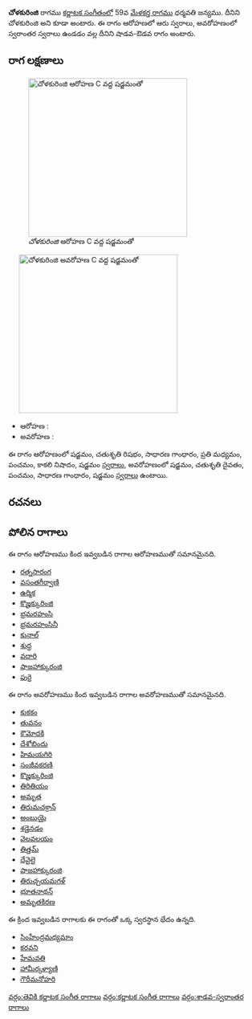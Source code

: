 {{Infobox ragam
	| name          	=  చోళకురింజి
	| synonym	    	=  చోళకురింజి
	| mela          	= 
	| chakra        	= 
	| janaka        	= 
	| type          	= శాడవ-స్వరాంతర
	| arohanam      	= {{svaraC|S|R2|G2|M2|P|N3|S'}} 
	| avarohanam    	= {{svaraC|S'|D2|P|G2|S}}
	| jeeva         	=
	| chhaya        	=
	| nyasa         	=
	| vishesha      	= 
	| equivalent  		= 
}}
{{కర్ణాటక సంగీత రాగాలు}}
''' చోళకురింజి''' రాగము [[కర్ణాటక సంగీతం]]లో 59వ [[మేళకర్త రాగము]] ధర్మవతి జన్యము. దీనిని  చోళకురింజి అని కూడా అంటారు. ఈ రాగం ఆరోహణలో ఆరు స్వరాలు, అవరోహణంలో స్వరాంతర స్వరాలు ఉండడం వల్ల దీనిని షాడవ-ఔడవ రాగం అంటారు.


==రాగ లక్షణాలు==
[[Image:cholakurinji_ar_kb2wiki.png|thumb|right|316px|'' చోళకురింజి'' ఆరోహణ C వద్ద షడ్జమంతో]]
	[[Image:cholakurinji_av_kb2wiki.png|thumb|right|316px|'' చోళకురింజి'' అవరోహణ C వద్ద షడ్జమంతో]]

* ఆరోహణ : {{svaraC|S|R2|G2|M2|P|N3|S'}} 
* అవరోహణ : {{svaraC|S'|D2|P|G2|S}}

ఈ రాగం ఆరోహణంలో షడ్జమం, చతుశృతి రిషభం, సాధారణ  గాంధారం, ప్రతి మధ్యమం, పంచమం, కాకలి  నిషాదం, షడ్జమం [[స్వరాలు]], అవరోహణంలో షడ్జమం, చతుశృతి దైవతం, పంచమం, సాధారణ  గాంధారం, షడ్జమం [[స్వరాలు]] ఉంటాయి.

==రచనలు==



==పోలిన రాగాలు==
ఈ రాగం ఆరోహణము కింద ఇవ్వబడిన రాగాల ఆరోహణముతో సమానమైనది.
* [[రత్నసారంగ]]
* [[వసంతగీర్వాణి]]
* [[ఉర్మిక]]
* [[కొజ్హక్కురింజి]]
* [[భ్రమరహంసి]]
* [[భ్రమరహంసినీ]]
* [[కునాల్]]
* [[శుద్ధ]]
* [[వదారి]]
* [[షాజహాక్కురంజి]]
* [[పురై]]

ఈ రాగం అవరోహణము కింద ఇవ్వబడిన రాగాల అవరోహణముతో సమానమైనది.
* [[కుకకం]]
* [[ తువనం]]
* [[కౌమోదకి]]
* [[దేశోబిందు]]
* [[హిమయగిరి]]
* [[సంజీవకరణి]]
* [[కొజ్హక్కురింజి]]
* [[తిరితియం]]
* [[అమృత]]
* [[తిరుమచక్రాన్]]
* [[అంబుయై]]
* [[శడైనడం]]
* [[వెలవలయం]]
* [[తిత్తమ్]]
* [[ దేవైలై]]
* [[షాజహాక్కురంజి]]
* [[తిరుచ్చయమగళ్]]
* [[భూతనాథన్]]
* [[అమృతకిరణ]]

ఈ క్రింద ఇవ్వబడిన రాగాలకు ఈ రాగంతో ఒక్క స్వరస్థాన భేదం ఉన్నది.
* [[సింహేంద్రమధ్యమాం]]
* [[కరవని]]
* [[హేమవతి]]
* [[ హామీర్కళ్యాణి]]
* [[గౌరీమనోహరి]]



[[వర్గం:తెవికి కర్ణాటక సంగీత రాగాలు]]
[[వర్గం:కర్ణాటక సంగీత రాగాలు]]
[[వర్గం:శాడవ-స్వరాంతర రాగాలు]]